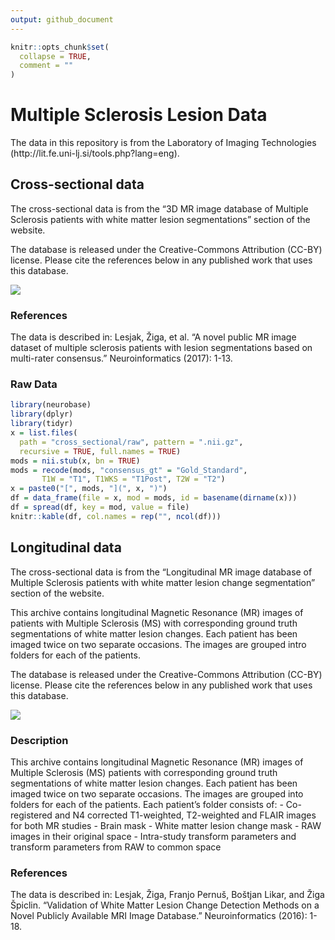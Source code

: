 ```yaml
---
output: github_document
---
```


<!-- README.md is generated from README.Rmd. Please edit that file -->

```r
knitr::opts_chunk$set(
  collapse = TRUE,
  comment = ""
)
```

# Multiple Sclerosis Lesion Data

The data in this repository is from the Laboratory of Imaging Technologies (http://lit.fe.uni-lj.si/tools.php?lang=eng).

## Cross-sectional data

The cross-sectional data is from the "3D MR image database of Multiple Sclerosis patients with white matter lesion segmentations" section of the website.  

The database is released under the Creative-Commons 
Attribution (CC-BY) license. Please cite the references 
below in any published work that uses this database.

![](https://mirrors.creativecommons.org/presskit/buttons/88x31/svg/by.svg)

### References 
The data is described in:
Lesjak, Žiga, et al. "A novel public MR image dataset of multiple sclerosis patients with lesion segmentations based on multi-rater consensus." Neuroinformatics (2017): 1-13.

### Raw Data

```r
library(neurobase)
library(dplyr)
library(tidyr)
x = list.files(
  path = "cross_sectional/raw", pattern = ".nii.gz", 
  recursive = TRUE, full.names = TRUE)
mods = nii.stub(x, bn = TRUE)
mods = recode(mods, "consensus_gt" = "Gold_Standard",
       T1W = "T1", T1WKS = "T1Post", T2W = "T2")
x = paste0("[", mods, "](", x, ")")
df = data_frame(file = x, mod = mods, id = basename(dirname(x)))
df = spread(df, key = mod, value = file)
knitr::kable(df, col.names = rep("", ncol(df)))
```

## Longitudinal data

The cross-sectional data is from the "Longitudinal MR image database of Multiple Sclerosis patients with white matter lesion change segmentation" section of the website.  

This archive contains longitudinal Magnetic Resonance (MR) images of patients with Multiple Sclerosis (MS) with corresponding
ground truth segmentations of white matter lesion changes. Each patient has been imaged twice on two separate occasions. The
images are grouped intro folders for each of the patients. 

The database is released under the Creative-Commons 
Attribution (CC-BY) license. Please cite the references 
below in any published work that uses this database.

![](https://mirrors.creativecommons.org/presskit/buttons/88x31/svg/by.svg)

### Description
This archive contains longitudinal Magnetic Resonance (MR) images 
of Multiple Sclerosis (MS) patients with corresponding ground 
truth segmentations of white matter lesion changes. Each patient 
has been imaged twice on two separate occasions. The images are 
grouped into folders for each of the patients. Each patient's 
folder consists of:
- Co-registered and N4 corrected T1-weighted, T2-weighted and FLAIR images for both MR studies 
- Brain mask 
- White matter lesion change mask
- RAW images in their original space 
- Intra-study transform parameters and transform parameters from RAW to common space

### References 
The data is described in:
Lesjak, Žiga, Franjo Pernuš, Boštjan Likar, and Žiga Špiclin. "Validation of White Matter Lesion Change Detection Methods on a Novel Publicly Available MRI Image Database." Neuroinformatics (2016): 1-18.


